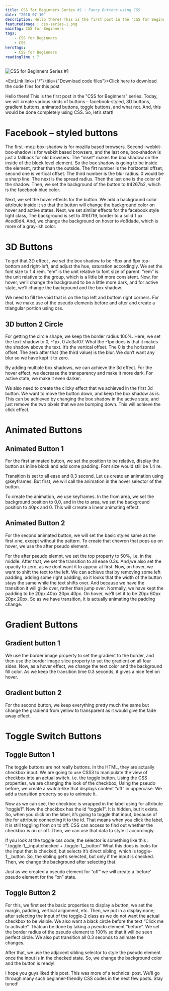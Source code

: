 ```yaml
---
title: CSS for Beginners Series #1 : Fancy Buttons using CSS
date: "2018-07-10"
description: Hello there! This is the first post in the "CSS for Beginners" series. Click here to know more about it. Today, we will create various kinds of buttons using CSS.
featuredImage : css-series-1.png
mainTag: CSS for Beginners
tags:
    - CSS for Beginners
    - CSS
heroTags:
    - CSS for Beginners
readingTime : 7
---
```


![CSS for Beginners Series #1](css-series-1-wide.png "CSS for Beginners Series #1 : Fancy Buttons using CSS")

<Alert><ExtLink link={"/"} title={"Download code files"}>Click here to download the code files for this post</ExtLink></Alert>

Hello there! This is the first post in the "CSS for Beginners" series. Today, we will create various kinds of buttons – facebook-styled, 3D buttons, gradient buttons, animated buttons, toggle buttons, and what not. And, this would be done completely using CSS. So, let’s start!

# Facebook – styled buttons

<p style="display:none;" class="codepen" data-height="400" data-theme-id="dark" data-default-tab="result" data-user="rajrajhans" data-slug-hash="yQJNOP" data-preview="true" style="height: 265px; box-sizing: border-box; display: flex; align-items: center; justify-content: center; border: 2px solid; margin: 1em 0; padding: 1em;" data-pen-title="Facebook Styled Button">
  <span>See the Pen <a href="https://codepen.io/rajrajhans/pen/yQJNOP">
  Facebook Styled Button</a> by Raj (<a href="https://codepen.io/rajrajhans">@rajrajhans</a>)
  on <a href="https://codepen.io">CodePen</a>.</span>
</p>
<script async src="https://static.codepen.io/assets/embed/ei.js"></script>

The first -moz-box-shadow is for mozilla based browsers. Second -webkit-box-shadow is for webkit based browsers, and the last one, box-shadow is just a fallback for old browsers. The “inset” makes the box shadow on the inside of the block level element. So the box shadow is going to be inside the element, rather than the outside. The firt number is the horizontal offset, second one is vertical offset. The third number is the blur radius. 0 would be a sharp line. The next is the spread radius. Then the last one is the color of the shadow. Then, we set the background of the button to #4267b2, which is the facebook blue color.

Next, we set the hover effects for the button. We add a background color attribute inside it so that the button will change the background color on hover and active states. Next, we set similar effects for the facebook style light class, The background is set to #f6f7f9, border to a solid 1 px #ced0d4. And, we change the background on hover to #d8dade, which is more of a gray-ish color.

# 3D Buttons

<p style="display:none;" class="codepen" data-height="400" data-theme-id="dark" data-default-tab="css,result" data-user="rajrajhans" data-slug-hash="MzewoV" data-preview="true" style="height: 265px; box-sizing: border-box; display: flex; align-items: center; justify-content: center; border: 2px solid; margin: 1em 0; padding: 1em;" data-pen-title="3D Buttons">
  <span>See the Pen <a href="https://codepen.io/rajrajhans/pen/MzewoV">
  3D Buttons</a> by Raj (<a href="https://codepen.io/rajrajhans">@rajrajhans</a>)
  on <a href="https://codepen.io">CodePen</a>.</span>
</p>

To get that 3D effect , we set the box shadow to be -6px and 6px top-bottom and right-left, and adjust the hue, saturation accordingly. We set the font size to 1.4 rem. “em” is the unit relative to font size of parent. “rem” is the unit relative to the group, which is a little bit more consistent. Now, for hover, we’ll change the background to be a little more dark, and for active state, we’ll change the background and the box shadow.

We need to fill the void that is on the top left and bottom right corners. For that, we make use of the pseudo elements before and after and create a triangular portion using css.

## 3D button 2 Circle

For getting the circle shape, we keep the border radius 100%. Here, we set the text-shadow to 0, -1px, 0 #c3af07. What the -1px does is that it makes the shadow above the text. It’s the vertical offset. The 0 is the horizontal offset. The zero after that (the third value) is the blur. We don’t want any blur so we have kept it to zero.

By adding multiple box shadows, we can achieve the 3d effect.
For the hover effect, we decrease the transparency and make it more dark. For active state, we make it even darker.

We also need to create the clicky effect that we achieved in the first 3d button. We want to move the button down, and keep the box shadow as is. This can be achieved by changing the box shadow in the active state, and just remove the two pixels that we are bumping down. This will achieve the click effect.

# Animated Buttons

<p style="display:none;" class="codepen" data-height="400" data-theme-id="dark" data-default-tab="result" data-user="rajrajhans" data-slug-hash="yQJNKj" data-preview="true" style="height: 265px; box-sizing: border-box; display: flex; align-items: center; justify-content: center; border: 2px solid; margin: 1em 0; padding: 1em;" data-pen-title="Animated Buttons">
  <span>See the Pen <a href="https://codepen.io/rajrajhans/pen/yQJNKj">
  Animated Buttons</a> by Raj (<a href="https://codepen.io/rajrajhans">@rajrajhans</a>)
  on <a href="https://codepen.io">CodePen</a>.</span>
</p>

## Animated Button 1
For the first animated button, we set the position to be relative, display the button as inline block and add some padding. Font size would still be 1.4 re.

Transition is set to all ease and 0.3 second. Let us create an animation using @keyframes. But first, we will call the animation in the hover selector of the button.

To create the animation, we use keyframes. In the from area, we set the background position to 0,0, and in the to area, we set the background position to 40px and 0. This will crreate a linear animating effect.

## Animated Button 2

For the second animated button, we will set the basic styles same as the first one, except without the pattern. To create that chevron that pops up on hover, we use the after pseudo element.

For the after pseudo elemnt, we set the top property to 50%, i.e. in the middle. After that, we set the transition to all ease 0.3s. And,we also set the opacity to zero, as we dont want it to appear at first. Now, on hover, we want to shift the text to the left. We can achieve that by removing some left padding, adding some right padding, so it looks that the width of the button stays the same while the text shifts over. And because we have the transition it will glide over, rather than jump over. Normally, we have kept the padding to be 20px 40px 20px 40px. On hover, we’ll set it to be 20px 60px 20px 20px. So as we have transition, it is actually animating the padding change.

# Gradient Buttons

<p style="display:none;" class="codepen" data-height="400" data-theme-id="dark" data-default-tab="result" data-user="rajrajhans" data-slug-hash="LXZVaE" data-preview="true" style="height: 265px; box-sizing: border-box; display: flex; align-items: center; justify-content: center; border: 2px solid; margin: 1em 0; padding: 1em;" data-pen-title="Gradient Buttons">
  <span>See the Pen <a href="https://codepen.io/rajrajhans/pen/LXZVaE">
  Gradient Buttons</a> by Raj (<a href="https://codepen.io/rajrajhans">@rajrajhans</a>)
  on <a href="https://codepen.io">CodePen</a>.</span>
</p>

## Gradient button 1

We use the border image property to set the gradient to the border, and then use the border image slice property to set the gradient on all four sides.
Now, as a hover effect, we change the text color and the background fill color. As we keep the transition time 0.3 seconds, it gives a nice feel on hover.

## Gradient button 2

For the second button, we keep everything pretty much the same but change the gradiend from yellow to transparent as it would give the fade away effect.

# Toggle Switch Buttons

<p style="display:none;" class="codepen" data-height="400" data-theme-id="dark" data-default-tab="result" data-user="rajrajhans" data-slug-hash="EOyVqZ" data-preview="true" style="height: 265px; box-sizing: border-box; display: flex; align-items: center; justify-content: center; border: 2px solid; margin: 1em 0; padding: 1em;" data-pen-title="Toggle Switch Buttons">
  <span>See the Pen <a href="https://codepen.io/rajrajhans/pen/EOyVqZ">
  Toggle Switch Buttons</a> by Raj (<a href="https://codepen.io/rajrajhans">@rajrajhans</a>)
  on <a href="https://codepen.io">CodePen</a>.</span>
</p>

## Toggle Button 1

The toggle buttons are not really buttons. In the HTML, they are actually checkbox input. We are going to use CSS3 to manipulate the view of checkbox into an actual switch. i.e. the toggle button. Using the CSS properties, we are changing the look of the checkbox; Using the pseudo before, we create a switch-like that displays content “off” in uppercase. We add a transition property so as to animate it.

Now as we can see, the checkboc is wrapped in the label using for attribute “toggle1”. Now the checkbox has the id “toggle1”. It is hidden, but it exists. So, when you click on the label, it’s going to toggle that input, because of the for attribute connecting it to the id. That means when you click the label, it is still toggling from on to off. CSS can access to find out whether the checkbox is on or off. Then, we can use that data to style it accordingly.

If you look at the toggle css code, the selector is something like this : “.toggle-1__input:checked + .toggle-1__button” What this does is looks for the input that is checked, but selects it’s direct sibling, which is toggle-1__button. So, the sibling get’s selected, but only if the input is checked. Then, we change the background after selecting that.

Just as we created a pseudo element for “off” we will create a ‘before’ pseudo element for the “on” state.

## Toggle Button 2

For this, we first set the basic properties to display a button, we set the margin, padding, vertical alignment, etc. Then, we put in a display:none; after selecting the input of the toggle-2 class as we do not want the actual checkbox to be visible. We also want a black circle before the text “Click me to activate”. Thatcan be done by taking a pseudo element “before”. We set the border radius of the pseudo element to 100% so that it will be seen perfect circle. We also put transition all 0.3 seconds to animate the changes.

After that, we use the adjacent sibling selector to style the pseudo element once the input is in the checked state. So, we change the background color and the button is ready!

I hope you guys liked this post. This was more of a technical post. We’ll go through many such beginner-friendly CSS codes in the next few posts. Stay tuned!

